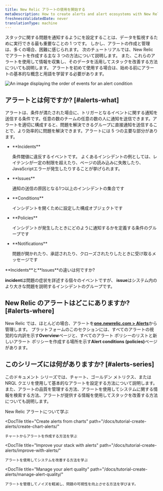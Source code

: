 ```yaml
---
title: New Relic アラートの使用を開始する
metaDescription: How to create alerts and alert ecosystems with New Relic
freshnessValidatedDate: never
translationType: machine
---
```


スタックに関する問題を通知するように<InlinePopover type="alerts"/>を設定することは、データを監視するために実行できる最も重要なことの 1 つです。 しかし、アラートの作成と管理は、多くの場合、困難に感じられます。 次のチュートリアルでは、New Relic でアラートを作成する主な 3 つの方法について説明します。 また、これらのアラートを使用して情報を収集し、そのデータを活用してスタックを改善する方法についても説明します。 アラートを初めて使用する場合は、始める前にアラートの基本的な概念と用語を学習する必要があります。

<img
  title="Alert flow"
  alt="An image displaying the order of events for an alert condition"
  src="/images/journey_diagram_alerts-flow.webp"
/>

## アラートとは何ですか? [#alerts-what]

アラートは、条件が満たされた場合に、トリガーとなるイベントに関する通知を送信する条件です。任意の数のチームの任意の数の人に通知を送信できます。アラートを適切に構成すると、問題を解決できるグループに直接通知を送信することで、より効率的に問題を解決できます。アラートには 5 つの主要な部分があります。

* <DNT>
    **Incidents**
  </DNT>

  条件閾値に違反するイベントです。 よくあるインシデントの例としては、レイテンシが一定の制限を超えたり、ページの読み込みに失敗したり、JavaScriptエラーが発生したりすることが挙げられます。

* <DNT>
    **Issues**
  </DNT>

  通知の送信の原因となる1つ以上のインシデントの集合です

* <DNT>
    **Conditions**
  </DNT>

  インシデントを開くために設定した構成オブジェクトです

* <DNT>
    **Policies**
  </DNT>

  インシデントが発生したときにどのように通知するかを定義する条件のグループです

* <DNT>
    **Notifications**
  </DNT>

  問題が開かれたり、承認されたり、クローズされたりしたときに受け取るメッセージです

<Callout variant="tip">
  <DNT>**Incidents**</DNT>と<DNT>**Issues**</DNT>の違いは何ですか?

  <DNT>**incident**</DNT>は問題の症状を詳述する個々のイベントですが、 <DNT>**issue**</DNT>はシステム内のより大きな問題を説明するインシデントのグループです。
</Callout>

## New Relic のアラートはどこにありますか? [#alerts-where]

New Relic では、ほとんどの場合、アラートを[<DNT>**one.newrelic.com > Alerts**</DNT>](https://one.newrelic.com/alerts-ai)から管理します。 プラットフォームのこのセクションには、すべてのアラートの視覚的な内訳を示す<DNT>**Overview**</DNT>ページと、すべてのアラート ポリシーのリストと新しいアラート ポリシーを作成する場所を示す<DNT>**Alert conditions (policies)**</DNT>ページがあります。

## このシリーズには何がありますか? [#alerts-series]

このドキュメント シリーズでは、チャート、ゴールデン メトリクス、または NRQL クエリを使用して基本的なアラートを設定する方法について説明します。また、アラートの品質を管理する方法、アラートを使用してシステムに関する情報を検索する方法、アラートが提供する情報を使用してスタックを改善する方法についても説明します。

<DocTiles>
  <DocTile
    title="Getting started with New Relic alerts"
    path="/docs/tutorial-create-alerts/create-new-relic-alerts/"
    label={{text: "You are here", color: "orange"}}
  >
    New Relic アラートについて学ぶ
  </DocTile>

  <DocTile
    title="Create alerts from charts"
    path="/docs/tutorial-create-alerts/create-chart-alerts/"
  >
    チャートからアラートを作成する方法を学ぶ
  </DocTile>

  <DocTile
    title="Improve your stack with alerts"
    path="/docs/tutorial-create-alerts/improve-with-alerts/"
  >
    アラートを使用してシステムを改善する方法を学ぶ
  </DocTile>

  <DocTile
    title="Manage your alert quality"
    path="/docs/tutorial-create-alerts/manage-alert-quality/"
  >
    アラートを管理してノイズを軽減し、問題の可視性を向上させる方法を学びます。
  </DocTile>
</DocTiles>
